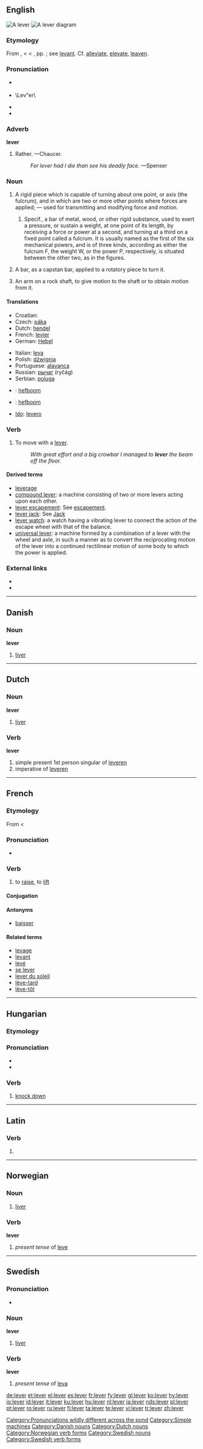 {{wikipedia|dab=lever (disambiguation)|lever}}
==English==
{{wikipedia}}
[[Image:Palanca-ejemplo.jpg|thumb|A lever]]
[[Image:LeverPrincleple.svg|thumb|A lever diagram]]

===Etymology===
From {{etyl|fro}} {{term|leveor}}, {{term|leveur||a lifter, a lever (also {{OF.}} and {{F.}} {{term|levier}})}} < {{L.}} {{term|levator||a lifter}} < {{term|levare}}, pp. {{term|levatus||to raise}}; see [[levant]]. Cf. [[alleviate]], [[elevate]], [[leaven]].

===Pronunciation===
* {{a|Canada}} {{IPA|/ˈliːvɜr, ˈlɛvɜr/}}
* \Lev"er\
*: {{rhymes|ɛvə(r)|iːvə(r)}}
* {{audio|en-uk-lever.ogg|Audio (UK)}}
* {{audio|II US lever.ogg‎|Audio (US)}}

===Adverb===
'''lever'''

# {{obsolete}} Rather. &mdash;Chaucer.
#: ''For lever had I die than see his deadly face.'' &mdash;Spenser

===Noun===
{{en-noun}}

# {{mechanics}} A rigid piece which is capable of turning about one point, or axis (the fulcrum), and in which are two or more other points where forces are applied; &mdash; used for transmitting and modifying force and motion.
## Specif., a  bar of metal, wood, or other rigid substance, used to exert a pressure, or sustain a weight, at one point of its length, by receiving a force or power at a second, and turning at a third on a fixed point called a fulcrum. It is usually named as the first of the six mechanical powers, and is of three kinds, according as either the fulcrum F, the weight W, or the power P, respectively, is situated between the other two, as in the figures.
# {{mechanics}} A bar, as a capstan bar, applied to a rotatory piece to turn it.
# {{mechanics}} An arm on a rock shaft, to give motion to the shaft or to obtain motion from it.

====Translations====
{{trans-top|rigid thing turning about an axis, used for transmitting and modifying force and motion}}
* Croatian: {{t|hr|poluga|alt=pòluga|f}}
* Czech: [[páka]] {{f}}
* Dutch: [[hendel]]
* French: [[levier]] {{m}}
* German: [[Hebel]] {{m}}
{{trans-mid}}
* Italian: [[leva]] {{f}}
* Polish: [[dźwignia]] {{f}}
* Portuguese: [[alavanca]] {{f}}
* Russian: [[рычаг]] (ryčág) {{m}}
* Serbian: [[poluga]] {{f}}
{{trans-bottom}}

{{checktrans-top}}
* {{ttbc|Afrikaans}}: [[hefboom]]
* {{ttbc|Dutch}}: [[hefboom]] {{m}}
* [[Ido]]: [[levero]]
{{trans-bottom}}

===Verb===
{{en-verb|levers|levering|levered|levered}}

# To move with a [[lever#Noun|lever]].
#: ''With great effort and a big crowbar I managed to '''lever''' the beam off the floor.''

====Derived terms====
* [[leverage]]
* [[compound lever]]: a machine consisting of two or more levers acting upon each other.
* [[lever escapement]]: See [[escapement]].
* [[lever jack]]: See [[Jack]]
* [[lever watch]]: a watch having a vibrating lever to connect the action of the escape wheel with that of the balance.
* [[universal lever]]: a machine formed by a combination of a lever with the wheel and axle, in such a manner as to convert the reciprocating motion of the lever into a continued rectilinear motion of some body to which the power is applied.

===External links===
* {{R:Webster 1913}}
* {{R:Century 1911}}

[[Category:Pronunciations wildly different across the pond]]
[[Category:Simple machines]]

----

==Danish==

===Noun===
'''lever'''

# [[liver]]

[[Category:Danish nouns]]

----

==Dutch==

===Noun===
'''lever'''

# [[liver]]

===Verb===
'''lever'''

# simple present 1st person singular of [[leveren]]
# imperative of [[leveren]]

[[Category:Dutch nouns]]

----

==French==

===Etymology===
From {{etyl|la|fr}} {{term|levo#Latin|levare|to elevate}} < {{term|levis||light, not heavy}}

===Pronunciation===
* {{audio|Fr-lever.ogg|audio}}

===Verb===
{{fr-verb}}

# to [[raise]], to [[lift]]

====Conjugation====
{{fr-conj-e-er|l|v}}

====Antonyms====
* [[baisser]]

====Related terms====
* [[levage]]
* [[levant]]
* [[levé]]
* [[se lever]]
* [[lever du soleil]]
* [[lève-tard]]
* [[lève-tôt]]

----

==Hungarian==

===Etymology===
{{hu-prefix|le|ver}}

===Pronunciation===
* {{IPA|/ˈlɛvɛr/|lang=hu}}
* {{hyphenation|le|ver}}

===Verb===
{{infl|hu|verb}}

# [[knock down]]

----

==Latin==

===Verb===
{{la-verb-form|lēver}}

# {{conjugation of|[[levo#Latin|lēvō]]||1|s|pres|pass|sub}}

----

==Norwegian==

===Noun===
{{no-noun-m2}}

# [[liver]]

===Verb===
'''lever'''

# ''present tense'' of [[leve]]

[[Category:Norwegian verb forms]]

----

==Swedish==
{{sv-noun|gender=Common|lever|levern|levrar|levrarna|levers|leverns|levrars|levrarnas}}

===Pronunciation===
* {{audio|Sv-lever.ogg|audio}}

===Noun===
'''lever'''

# [[liver]]

===Verb===
'''lever'''

# ''present tense'' of [[leva]]

[[Category:Swedish nouns]]
[[Category:Swedish verb forms]]

[[de:lever]]
[[et:lever]]
[[el:lever]]
[[es:lever]]
[[fr:lever]]
[[fy:lever]]
[[gl:lever]]
[[ko:lever]]
[[hy:lever]]
[[io:lever]]
[[id:lever]]
[[it:lever]]
[[ku:lever]]
[[hu:lever]]
[[nl:lever]]
[[ja:lever]]
[[nds:lever]]
[[pl:lever]]
[[pt:lever]]
[[ro:lever]]
[[ru:lever]]
[[fi:lever]]
[[ta:lever]]
[[te:lever]]
[[vi:lever]]
[[tr:lever]]
[[zh:lever]]